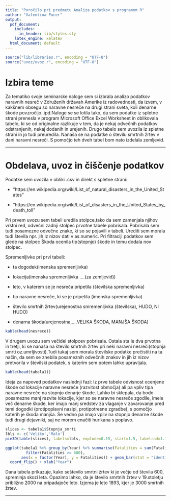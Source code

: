 ```yaml
---
title: "Poročilo pri predmetu Analiza podatkov s programom R"
author: "Valentina Pucer"
output:
  pdf_document:
    includes:
      in_header: lib/styles.sty
    latex_engine: xelatex
  html_document: default
---
```


```r
source("lib/libraries.r", encoding = "UTF-8")
source("uvoz/uvoz.r", encoding = "UTF-8")
```



# Izbira teme

Za tematiko svoje seminarske naloge sem si izbrala analizo podatkov naravnih nesreč v Združenih državah Amerike iz radovednosti, da izvem, v kakšnem obsegu so naravne nesreče na drugi strani sveta, koli denarne škode povzročijo..ipd.Naloge se se lotila tako, da sem podatke iz spletne strani prenesla v program Microsoft Office Excel Worksheet in oblikovala tabelo, ki se  od originalne razlikuje v tem, da je nekaj odvečnih podatkov odstranjenih, nekaj dodanih in urejenih. Drugo tabelo sem uvozila iz spletne strani in jo tudi preuredila. Nanaša  se na podatke
o številu smrtnih žrtev v dani naravni nesreči. S pomočjo teh dveh tabel bom nato
izdelala zemljevid.

***

# Obdelava, uvoz in čiščenje podatkov

Podatke sem uvozila v obliki .csv in direkt s spletne strani:

-  "https://en.wikipedia.org/wiki/List_of_natural_disasters_in_the_United_States"

-  "https://en.wikipedia.org/wiki/List_of_disasters_in_the_United_States_by_death_toll"

Pri prvem uvozu sem tabeli uredila stolpce,tako da sem zamenjala njihov vrstni red, odvečni zadnji stolpec prvotne tabele pobrisala. Pobrisala sem tudi posamezne odvečne znake, ki so se pojavili v tabeli. Urediti sem morala tudi števila npr.
jih iz nizov dati v as.numeric. Pri filtraciji podatkov sem glede na stolpec Škoda ocenila tip(stopnjo) škode in temu dodala nov stolpec.

Spremenljivke pri prvi tabeli:

* ta dogodek(imenska spremenljivka)

* lokacija(imenska spremenljivka ....(za zemljevid))

* leto, v katerem se je nesreča pripetila (številska spremenljivka)

* tip naravne nesreče, ki se je pripetila (imenska spremenljivka)

* število smrtnih žrtev(urejenostna smremenljivka (številska), HUDO, NI HUDO)

* denarna škoda(urejenostna,....VELIKA ŠKODA, MANJŠA ŠKODA)


```r
kable(head(nesrece))

```



V drugem uvozu sem  večidel stolpcev pobrisala. Ostala sta le dva prvotna in tretji, ki se nanaša na število smrtnih žrtev pri neki naravni nesreči(stopnja smrti oz.umrljivosti).Tudi tukaj sem morala številske podatke prečistiti na ta način, da sem se znebila posameznih odvečnih znakov in jih iz nizov pretvorila v številski podatek, s katerim sem potem lahko upravljala.

```r
kable(head(tabela1))

```


Ideja za napoved podatkov naslednji fazi: Iz prve tabele odvisnost ocenjene škode od lokacije naravne nesreče (razvitost območja) ali pa vpliv tipa naravne nesreče na stopnjo denarje škode. Lahko bi sklepala, da bodo posamezne manj razvite lokacije, kjer so se naravne nesreče zgodile, imele več denarne škode, ker imajo manj sredstev za vlaganje v zavarovanje pred temi dogodki (protipoplavni nasipi,
protipotresne zgradbe), s pomočjo katerih je škoda manjša. Še vedno pa imajo vpliv na stopnjo denarne škode tudi drugi dejavniki, saj ne morem enačiti hurikana s poplavo.




```r
slices <- tabela1$Stopnja_smrti
lbls <- c('Veliko','Malo')
pie3D(table(slices), labels=lbls, explode=0.15, start=1.5, labelrad=1.18, labelcex=1, main='Tortni diagram')
```




```r
ggplot(tabela1 %>% group_by(Year) %>% summarise(Fatalities = sum(Fatalities)) %>%
         filter(Fatalities >= 600),
       aes(x = factor(Year), y = Fatalities)) + geom_bar(stat = "identity") +
  coord_flip() + xlab("Year")
```
Dana tabela prikazuje, kako seštevilo smrtni žrtev ki je večje od števila 600, spreminja skozi leta. Opazimo lahko, da je  število smrtnih žrtev v 19.stoletju približno 2000 na pripadajoče leto. Izjema je leto 1893, kjer je 3000 smrtnih žrtev.





***


